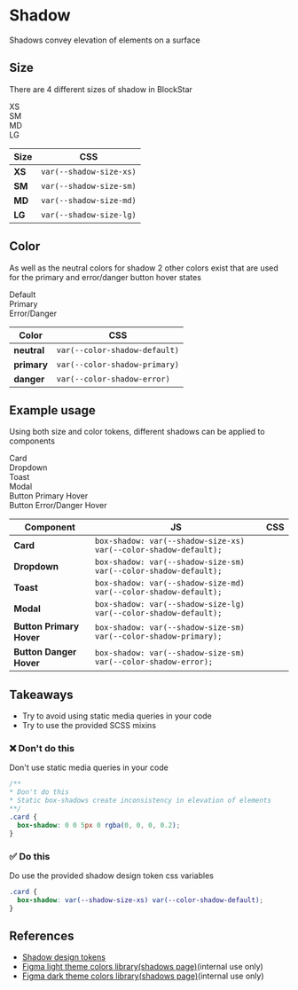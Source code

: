 
<Meta title="Foundations / Shadow" />

# Shadow

Shadows convey elevation of elements on a surface

## Size

There are 4 different sizes of shadow in BlockStar

<div
  style={{
    display: 'grid',
    gap: '32px',
    gridTemplateColumns: 'repeat(auto-fill, 200px)',
    marginTop: 16,
    marginBottom: 16,
  }}
>
  <div
    style={{
      height: 100,
      backgroundColor: 'var(--color-background-default)',
      boxShadow: 'var(--shadow-size-xs) var(--color-shadow-default',
      borderRadius: '4px',
      display: 'grid',
      alignContent: 'center',
      justifyContent: 'center',
      color: 'var(--color-text-default)',
    }}
  >
    <span>XS</span>
  </div>
  <div
    style={{
      height: 100,
      backgroundColor: 'var(--color-background-default)',
      boxShadow: 'var(--shadow-size-sm) var(--color-shadow-default',
      borderRadius: '4px',
      display: 'grid',
      alignContent: 'center',
      justifyContent: 'center',
      color: 'var(--color-text-default)',
    }}
  >
    <span>SM</span>
  </div>
  <div
    style={{
      height: 100,
      backgroundColor: 'var(--color-background-default)',
      boxShadow: 'var(--shadow-size-md) var(--color-shadow-default',
      borderRadius: '4px',
      display: 'grid',
      alignContent: 'center',
      justifyContent: 'center',
      color: 'var(--color-text-default)',
    }}
  >
    <span>MD</span>
  </div>
  <div
    style={{
      height: 100,
      backgroundColor: 'var(--color-background-default)',
      boxShadow: 'var(--shadow-size-lg) var(--color-shadow-default',
      borderRadius: '4px',
      display: 'grid',
      alignContent: 'center',
      justifyContent: 'center',
      color: 'var(--color-text-default)',
    }}
  >
    <span>LG</span>
  </div>
</div>

| Size   | CSS                     |
| ------ | ----------------------- |
| **XS** | `var(--shadow-size-xs)` |
| **SM** | `var(--shadow-size-sm)` |
| **MD** | `var(--shadow-size-md)` |
| **LG** | `var(--shadow-size-lg)` |

## Color

As well as the neutral colors for shadow 2 other colors exist that are used for the primary and error/danger button hover states

<div
  style={{
    display: 'grid',
    gap: '32px',
    gridTemplateColumns: 'repeat(auto-fill, 200px)',
    marginTop: 16,
    marginBottom: 16,
  }}
>
  <div
    style={{
      height: 100,
      backgroundColor: 'var(--color-background-default)',
      boxShadow: 'var(--shadow-size-lg) var(--color-shadow-default)',
      borderRadius: '4px',
      display: 'grid',
      alignContent: 'center',
      justifyContent: 'center',
      color: 'var(--color-text-default)',
    }}
  >
    <span>Default</span>
  </div>
  <div
    style={{
      height: 100,
      backgroundColor: 'var(--color-primary-default)',
      boxShadow: 'var(--shadow-size-lg) var(--color-shadow-primary)',
      borderRadius: '4px',
      display: 'grid',
      alignContent: 'center',
      justifyContent: 'center',
      color: 'var(--color-primary-inverse)',
    }}
  >
    <span>Primary</span>
  </div>
  <div
    style={{
      height: 100,
      backgroundColor: 'var(--color-error-default)',
      boxShadow: 'var(--shadow-size-lg) var(--color-shadow-error)',
      borderRadius: '4px',
      display: 'grid',
      alignContent: 'center',
      justifyContent: 'center',
      color: 'var(--color-error-inverse)',
    }}
  >
    <span>Error/Danger</span>
  </div>
</div>

| Color       | CSS                           |
| ----------- | ----------------------------- |
| **neutral** | `var(--color-shadow-default)` |
| **primary** | `var(--color-shadow-primary)` |
| **danger**  | `var(--color-shadow-error)`   |

## Example usage

Using both size and color tokens, different shadows can be applied to components

<div>
  <div
    style={{
      display: 'grid',
      gap: '32px',
      gridTemplateColumns: 'repeat(auto-fill, 200px)',
      marginBottom: '64px',
    }}
  >
    <div
      style={{
        borderRadius: '4px',
        display: 'grid',
        alignContent: 'center',
        justifyContent: 'center',
        height: 100,
        textAlign: 'center',
        boxShadow: 'var(--shadow-size-xs) var(--color-shadow-default)',
        color: 'var(--color-text-default)',
      }}
    >
      <span>Card</span>
    </div>
    <div
      style={{
        borderRadius: '4px',
        display: 'grid',
        alignContent: 'center',
        justifyContent: 'center',
        height: 100,
        textAlign: 'center',
        boxShadow: 'var(--shadow-size-sm) var(--color-shadow-default)',
        color: 'var(--color-text-default)',
      }}
    >
      <span>Dropdown</span>
    </div>
    <div
      style={{
        borderRadius: '4px',
        display: 'grid',
        alignContent: 'center',
        justifyContent: 'center',
        height: 100,
        textAlign: 'center',
        boxShadow: 'var(--shadow-size-md) var(--color-shadow-default)',
        color: 'var(--color-text-default)',
      }}
    >
      <span>Toast</span>
    </div>
    <div
      style={{
        borderRadius: '4px',
        display: 'grid',
        alignContent: 'center',
        justifyContent: 'center',
        height: 100,
        textAlign: 'center',
        boxShadow: 'var(--shadow-size-lg) var(--color-shadow-default)',
        color: 'var(--color-text-default)',
      }}
    >
      <span>Modal</span>
    </div>
  </div>
  <div
    style={{
      display: 'grid',
      gap: '32px',
      gridTemplateColumns: 'repeat(auto-fill, 200px)',
    }}
  >
    <div
      style={{
        borderRadius: '4px',
        display: 'grid',
        alignContent: 'center',
        justifyContent: 'center',
        height: 100,
        textAlign: 'center',
        boxShadow: 'var(--shadow-size-sm) var(--color-shadow-primary)',
        backgroundColor: 'var(--color-primary-default)',
        color: 'var(--color-primary-inverse)',
      }}
    >
      <span>Button Primary Hover</span>
    </div>
    <div
      style={{
        borderRadius: '4px',
        display: 'grid',
        alignContent: 'center',
        justifyContent: 'center',
        height: 100,
        textAlign: 'center',
        boxShadow: 'var(--shadow-size-sm) var(--color-shadow-error)',
        backgroundColor: 'var(--color-error-default)',
        color: 'var(--color-error-inverse)',
      }}
    >
      <span>Button Error/Danger Hover</span>
    </div>
  </div>
</div>

| Component                | JS                                                               | CSS |
| ------------------------ | ---------------------------------------------------------------- | --- |
| **Card**                 | `box-shadow: var(--shadow-size-xs) var(--color-shadow-default);` |
| **Dropdown**             | `box-shadow: var(--shadow-size-sm) var(--color-shadow-default);` |
| **Toast**                | `box-shadow: var(--shadow-size-md) var(--color-shadow-default);` |
| **Modal**                | `box-shadow: var(--shadow-size-lg) var(--color-shadow-default);` |
| **Button Primary Hover** | `box-shadow: var(--shadow-size-sm) var(--color-shadow-primary);` |
| **Button Danger Hover**  | `box-shadow: var(--shadow-size-sm) var(--color-shadow-error);`   |

## Takeaways

- Try to avoid using static media queries in your code
- Try to use the provided SCSS mixins

### ❌ Don't do this

Don't use static media queries in your code

```css
/**
* Don't do this
* Static box-shadows create inconsistency in elevation of elements
**/
.card {
  box-shadow: 0 0 5px 0 rgba(0, 0, 0, 0.2);
}
```

### ✅ Do this

Do use the provided shadow design token css variables

```css
.card {
  box-shadow: var(--shadow-size-xs) var(--color-shadow-default);
}
```

## References

- [Shadow design tokens](https://metamask.github.io/design-tokens/?path=/docs/shadows-shadows--shadow)
- [Figma light theme colors library(shadows page)](https://www.figma.com/file/kdFzEC7xzSNw7cXteqgzDW/%5BColor%5D-Light-Theme?node-id=753%3A719)(internal use only)
- [Figma dark theme colors library(shadows page)](https://www.figma.com/file/rLKsoqpjyoKauYnFDcBIbO/%5BColor%5D-Dark-Theme?node-id=522%3A1022)(internal use only)
